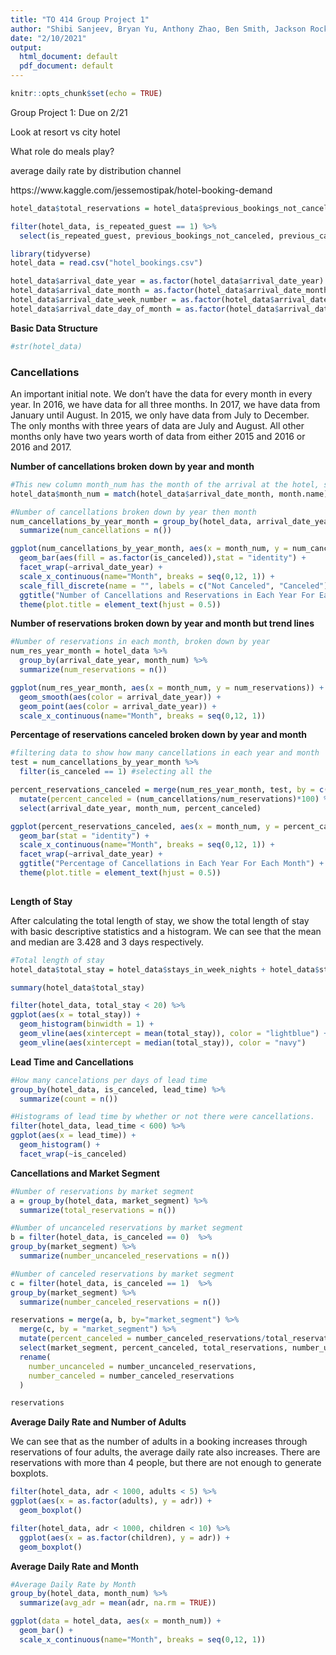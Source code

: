 ```yaml
---
title: "TO 414 Group Project 1"
author: "Shibi Sanjeev, Bryan Yu, Anthony Zhao, Ben Smith, Jackson Rocke"
date: "2/10/2021"
output:
  html_document: default
  pdf_document: default
---
```


```r
knitr::opts_chunk$set(echo = TRUE)
```

Group Project 1: Due on 2/21

Look at resort vs city hotel

What role do meals play?
  
average daily rate by distribution channel



https://www.kaggle.com/jessemostipak/hotel-booking-demand


```r
hotel_data$total_reservations = hotel_data$previous_bookings_not_canceled + hotel_data$previous_cancellations

filter(hotel_data, is_repeated_guest == 1) %>%
  select(is_repeated_guest, previous_bookings_not_canceled, previous_cancellations, total_reservations)
```


```r
library(tidyverse)
hotel_data = read.csv("hotel_bookings.csv")

hotel_data$arrival_date_year = as.factor(hotel_data$arrival_date_year)
hotel_data$arrival_date_month = as.factor(hotel_data$arrival_date_month)
hotel_data$arrival_date_week_number = as.factor(hotel_data$arrival_date_week_number)
hotel_data$arrival_date_day_of_month = as.factor(hotel_data$arrival_date_day_of_month)
```

**Basic Data Structure**
```r
#str(hotel_data)
```

### **Cancellations**

An important initial note. We don't have the data for every month in every year. In 2016, we have data for all three months. In 2017, we have data from January until August. In 2015, we only have data from July to December. The only months with three years of data are July and August. All other months only have two years worth of data from either 2015 and 2016 or 2016 and 2017.

**Number of cancellations broken down by year and month**
```r
#This new column month_num has the month of the arrival at the hotel, similar to the arrival_date_month column. However, this one is in numerical form. This helps us with graphing. 
hotel_data$month_num = match(hotel_data$arrival_date_month, month.name)

#Number of cancellations broken down by year then month
num_cancellations_by_year_month = group_by(hotel_data, arrival_date_year, month_num, is_canceled) %>%
  summarize(num_cancellations = n())

ggplot(num_cancellations_by_year_month, aes(x = month_num, y = num_cancellations)) +
  geom_bar(aes(fill = as.factor(is_canceled)),stat = "identity") +
  facet_wrap(~arrival_date_year) +
  scale_x_continuous(name="Month", breaks = seq(0,12, 1)) +
  scale_fill_discrete(name = "", labels = c("Not Canceled", "Canceled")) +
  ggtitle("Number of Cancellations and Reservations in Each Year For Each Month") +
  theme(plot.title = element_text(hjust = 0.5))
```

**Number of reservations broken down by year and month but trend lines**
```r
#Number of reservations in each month, broken down by year
num_res_year_month = hotel_data %>%
  group_by(arrival_date_year, month_num) %>%
  summarize(num_reservations = n())

ggplot(num_res_year_month, aes(x = month_num, y = num_reservations)) +
  geom_smooth(aes(color = arrival_date_year)) +
  geom_point(aes(color = arrival_date_year)) +
  scale_x_continuous(name="Month", breaks = seq(0,12, 1))
```

**Percentage of reservations canceled broken down by year and month**
```r
#filtering data to show how many cancellations in each year and month
test = num_cancellations_by_year_month %>%
  filter(is_canceled == 1) #selecting all the 

percent_reservations_canceled = merge(num_res_year_month, test, by = c("arrival_date_year", "month_num")) %>%
  mutate(percent_canceled = (num_cancellations/num_reservations)*100) %>%
  select(arrival_date_year, month_num, percent_canceled)

ggplot(percent_reservations_canceled, aes(x = month_num, y = percent_canceled)) +
  geom_bar(stat = "identity") +
  scale_x_continuous(name="Month", breaks = seq(0,12, 1)) +
  facet_wrap(~arrival_date_year) +
  ggtitle("Percentage of Cancellations in Each Year For Each Month") +
  theme(plot.title = element_text(hjust = 0.5))
  
```


**Length of Stay**

After calculating the total length of stay, we show the total length of stay with basic descriptive statistics and a histogram. We can see that the mean and median are 3.428 and 3 days respectively.
```r
#Total length of stay
hotel_data$total_stay = hotel_data$stays_in_week_nights + hotel_data$stays_in_weekend_nights

summary(hotel_data$total_stay)

filter(hotel_data, total_stay < 20) %>%
ggplot(aes(x = total_stay)) +
  geom_histogram(binwidth = 1) +
  geom_vline(aes(xintercept = mean(total_stay)), color = "lightblue") +
  geom_vline(aes(xintercept = median(total_stay)), color = "navy")
```

**Lead Time and Cancellations**
```r
#How many cancelations per days of lead time
group_by(hotel_data, is_canceled, lead_time) %>%
  summarize(count = n())

#Histograms of lead time by whether or not there were cancellations.
filter(hotel_data, lead_time < 600) %>%
ggplot(aes(x = lead_time)) +
  geom_histogram() +
  facet_wrap(~is_canceled)
```

**Cancellations and Market Segment**
```r
#Number of reservations by market segment
a = group_by(hotel_data, market_segment) %>%
  summarize(total_reservations = n())

#Number of uncanceled reservations by market segment
b = filter(hotel_data, is_canceled == 0)  %>%
group_by(market_segment) %>%
  summarize(number_uncanceled_reservations = n())

#Number of canceled reservations by market segment
c = filter(hotel_data, is_canceled == 1)  %>%
group_by(market_segment) %>%
  summarize(number_canceled_reservations = n())

reservations = merge(a, b, by="market_segment") %>%
  merge(c, by = "market_segment") %>%
  mutate(percent_canceled = number_canceled_reservations/total_reservations) %>%
  select(market_segment, percent_canceled, total_reservations, number_uncanceled_reservations, number_canceled_reservations) %>%
  rename(
    number_uncanceled = number_uncanceled_reservations,
    number_canceled = number_canceled_reservations
  )

reservations
```

**Average Daily Rate and Number of Adults**

We can see that as the number of adults in a booking increases through reservations of four adults, the average daily rate also increases. There are reservations with more than 4 people, but there are not enough to generate boxplots. 
```r
filter(hotel_data, adr < 1000, adults < 5) %>%
ggplot(aes(x = as.factor(adults), y = adr)) +
  geom_boxplot()

filter(hotel_data, adr < 1000, children < 10) %>%
  ggplot(aes(x = as.factor(children), y = adr)) +
  geom_boxplot()
```

**Average Daily Rate and Month**
```r
#Average Daily Rate by Month
group_by(hotel_data, month_num) %>%
  summarize(avg_adr = mean(adr, na.rm = TRUE))
```

```r
ggplot(data = hotel_data, aes(x = month_num)) +
  geom_bar() +
  scale_x_continuous(name="Month", breaks = seq(0,12, 1))
```


